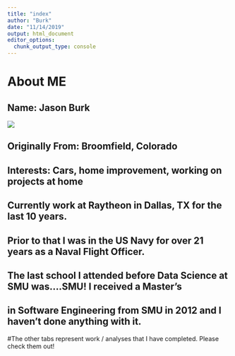 ```yaml
---
title: "index"
author: "Burk"
date: "11/14/2019"
output: html_document
editor_options: 
  chunk_output_type: console
---
```



# About ME

## Name:  Jason Burk

![](Jason2.jpg)



## Originally From: Broomfield, Colorado
## Interests: Cars, home improvement, working on projects at home
## Currently work at Raytheon in Dallas, TX for the last 10 years.  
## Prior to that I was in the US Navy for over 21 years as a Naval Flight Officer.
## The last school I attended before Data Science at SMU was....SMU!  I received a Master's 
## in Software Engineering from SMU in 2012 and I haven't done anything with it.

#The other tabs represent work / analyses that I have completed.  Please check them out!

